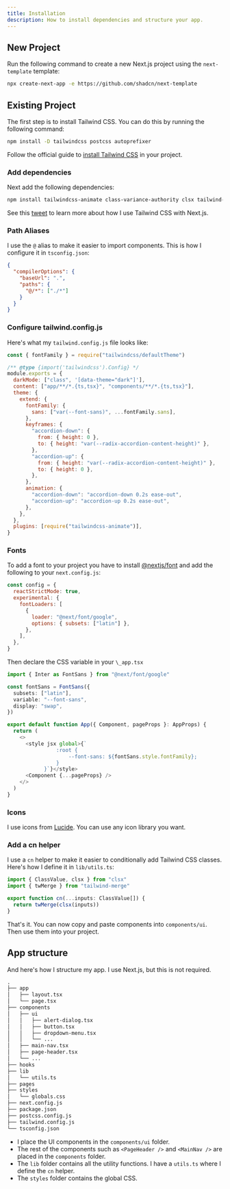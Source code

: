 ```yaml
---
title: Installation
description: How to install dependencies and structure your app.
---
```


## New Project

Run the following command to create a new Next.js project using the `next-template` template:

```bash
npx create-next-app -e https://github.com/shadcn/next-template
```

## Existing Project

The first step is to install Tailwind CSS. You can do this by running the following command:

```bash
npm install -D tailwindcss postcss autoprefixer
```

Follow the official guide to [install Tailwind CSS](https://tailwindcss.com/docs/installation) in your project.

### Add dependencies

Next add the following dependencies:

```bash
npm install tailwindcss-animate class-variance-authority clsx tailwind-merge lucide-react
```

See this [tweet](https://twitter.com/shadcn/status/1614692419039105024) to learn more about how I use Tailwind CSS with Next.js.

### Path Aliases

I use the `@` alias to make it easier to import components. This is how I configure it in `tsconfig.json`:

```json
{
  "compilerOptions": {
    "baseUrl": ".",
    "paths": {
      "@/*": ["./*"]
    }
  }
}
```

### Configure tailwind.config.js

Here's what my `tailwind.config.js` file looks like:

```js
const { fontFamily } = require("tailwindcss/defaultTheme")

/** @type {import('tailwindcss').Config} */
module.exports = {
  darkMode: ["class", '[data-theme="dark"]'],
  content: ["app/**/*.{ts,tsx}", "components/**/*.{ts,tsx}"],
  theme: {
    extend: {
      fontFamily: {
        sans: ["var(--font-sans)", ...fontFamily.sans],
      },
      keyframes: {
        "accordion-down": {
          from: { height: 0 },
          to: { height: "var(--radix-accordion-content-height)" },
        },
        "accordion-up": {
          from: { height: "var(--radix-accordion-content-height)" },
          to: { height: 0 },
        },
      },
      animation: {
        "accordion-down": "accordion-down 0.2s ease-out",
        "accordion-up": "accordion-up 0.2s ease-out",
      },
    },
  },
  plugins: [require("tailwindcss-animate")],
}
```

### Fonts

To add a font to your project you have to install [@nextjs/font](https://nextjs.org/docs/basic-features/font-optimization) and add the following to your `next.config.js`:

```js
const config = {
  reactStrictMode: true,
  experimental: {
    fontLoaders: [
      {
        loader: "@next/font/google",
        options: { subsets: ["latin"] },
      },
    ],
  },
}
```

Then declare the CSS variable in your `\_app.tsx`

```ts
import { Inter as FontSans } from "@next/font/google"

const fontSans = FontSans({
  subsets: ["latin"],
  variable: "--font-sans",
  display: "swap",
})

export default function App({ Component, pageProps }: AppProps) {
  return (
    <>
      <style jsx global>{`
				:root {
					--font-sans: ${fontSans.style.fontFamily};
				}
			}`}</style>
      <Component {...pageProps} />
    </>
  )
}
```

### Icons

I use icons from [Lucide](https://lucide.dev). You can use any icon library you want.

### Add a cn helper

I use a `cn` helper to make it easier to conditionally add Tailwind CSS classes. Here's how I define it in `lib/utils.ts`:

```ts
import { ClassValue, clsx } from "clsx"
import { twMerge } from "tailwind-merge"

export function cn(...inputs: ClassValue[]) {
  return twMerge(clsx(inputs))
}
```

That's it. You can now copy and paste components into `components/ui`. Then use them into your project.

## App structure

And here's how I structure my app. I use Next.js, but this is not required.

```txt showLineNumbers {6-10,15-16}
.
├── app
│   ├── layout.tsx
│   └── page.tsx
├── components
│   ├── ui
│   │   ├── alert-dialog.tsx
│   │   ├── button.tsx
│   │   ├── dropdown-menu.tsx
│   │   └── ...
│   ├── main-nav.tsx
│   ├── page-header.tsx
│   └── ...
├── hooks
├── lib
│   └── utils.ts
├── pages
├── styles
│   └── globals.css
├── next.config.js
├── package.json
├── postcss.config.js
├── tailwind.config.js
└── tsconfig.json
```

- I place the UI components in the `components/ui` folder.
- The rest of the components such as `<PageHeader />` and `<MainNav />` are placed in the `components` folder.
- The `lib` folder contains all the utility functions. I have a `utils.ts` where I define the `cn` helper.
- The `styles` folder contains the global CSS.
